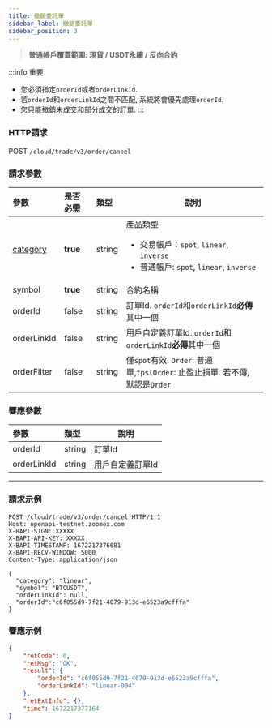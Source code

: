 ```yaml
---
title: 撤銷委託單
sidebar_label: 撤銷委託單
sidebar_position: 3
---
```

> **普通帳戶覆蓋範圍:  現貨 / USDT永續 / 反向合約**

:::info 重要
- 您必須指定`orderId`或者`orderLinkId`.
- 若`orderId`和`orderLinkId`之間不匹配, 系統將會優先處理`orderId`.
- 您只能撤銷未成交和部分成交的訂單.
:::

### HTTP請求
POST `/cloud/trade/v3/order/cancel`

### 請求參數
| 參數 | 是否必需 | 類型 | 說明|
|:----- |:-------|:-----|------ |
|[category](../enum#category) |**true** |string |產品類型 <ul><li>交易帳戶：`spot`, `linear`, `inverse`</li><li>普通帳戶: `spot`, `linear`, `inverse`</li></ul>|
|symbol |**true** |string |合約名稱|
|orderId |false |string |訂單Id. `orderId`和`orderLinkId`**必傳**其中一個 |
|orderLinkId |false |string |用戶自定義訂單Id. `orderId`和`orderLinkId`**必傳**其中一個 |
|orderFilter |false |string |僅`spot`有效. `Order`: 普通單,`tpslOrder`: 止盈止損單. 若不傳, 默認是`Order`|

### 響應參數
| 參數 | 類型 | 說明|
|:----- |:-----|----- |
|orderId |string |訂單Id |
|orderLinkId |string |用戶自定義訂單Id |

---

### 請求示例

```shell
POST /cloud/trade/v3/order/cancel HTTP/1.1
Host: openapi-testnet.zoomex.com
X-BAPI-SIGN: XXXXX
X-BAPI-API-KEY: XXXXX
X-BAPI-TIMESTAMP: 1672217376681
X-BAPI-RECV-WINDOW: 5000
Content-Type: application/json

{
  "category": "linear",
  "symbol": "BTCUSDT",
  "orderLinkId": null,
  "orderId":"c6f055d9-7f21-4079-913d-e6523a9cfffa"
}
```

### 響應示例

```json
{
    "retCode": 0,
    "retMsg": "OK",
    "result": {
        "orderId": "c6f055d9-7f21-4079-913d-e6523a9cfffa",
        "orderLinkId": "linear-004"
    },
    "retExtInfo": {},
    "time": 1672217377164
}
```
